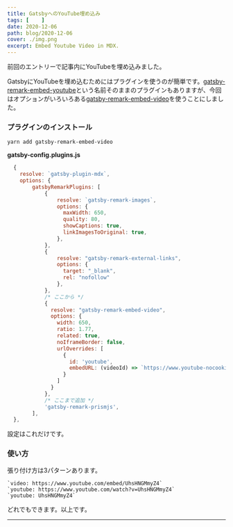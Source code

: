 ```yaml
---
title: GatsbyへのYouTube埋め込み
tags: [    ]
date: 2020-12-06
path: blog/2020-12-06
cover: ./img.png
excerpt: Embed Youtube Video in MDX.
---
```


<Link to="/blog/2020-12-05">前回</Link>のエントリーで記事内にYouTubeを埋め込みました。

GatsbyにYouTubeを埋め込むためにはプラグインを使うのが簡単です。[gatsby-remark-embed-youtube](https://www.gatsbyjs.com/plugins/gatsby-remark-embed-youtube/)という名前そのままのプラグインもありますが、今回はオプションがいろいろある[gatsby-remark-embed-video](https://www.gatsbyjs.com/plugins/gatsby-remark-embed-video/)を使うことにしました。

### プラグインのインストール

```shell
yarn add gatsby-remark-embed-video
```

**gatsby-config.plugins.js**

```javascript
  {
    resolve: `gatsby-plugin-mdx`,
    options: {
        gatsbyRemarkPlugins: [
            {
                resolve: `gatsby-remark-images`,
                options: {
                  maxWidth: 650,
                  quality: 80,
                  showCaptions: true,
                  linkImagesToOriginal: true,
                },
            },
            {
                resolve: "gatsby-remark-external-links",
                options: {
                  target: "_blank",
                  rel: "nofollow"
                },
            },
            /* ここから */
            {
              resolve: "gatsby-remark-embed-video",
              options: {
                width: 650,
                ratio: 1.77,
                related: true,
                noIframeBorder: false,
                urlOverrides: [
                  {
                    id: 'youtube',
                    embedURL: (videoId) => `https://www.youtube-nocookie.com/embed/${videoId}`,
                  }
                ]
              }
            },
            /* ここまで追加 */
            'gatsby-remark-prismjs',
        ],
  },
```

設定はこれだけです。

### 使い方

張り付け方は3パターンあります。

```
`video: https://www.youtube.com/embed/UhsHNGMmyZ4`
`youtube: https://www.youtube.com/watch?v=UhsHNGMmyZ4`
`youtube: UhsHNGMmyZ4`
```

どれでもできます。以上です。

---